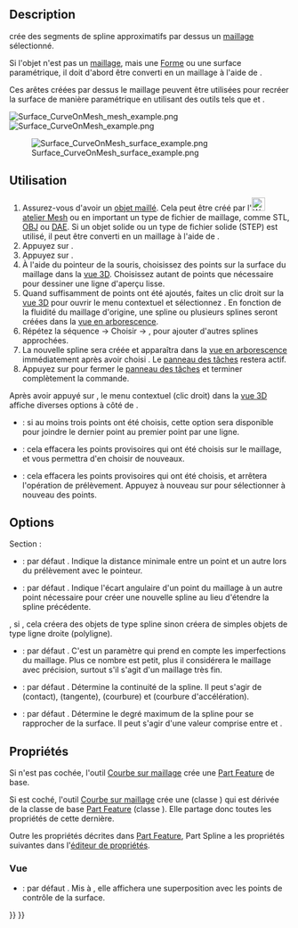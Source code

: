 <languages/>

{{Docnav/fr
|[[Surface_ExtendFace/fr|Extension de surface]]
|[[Surface_BlendCurve/fr|Fusion de courbes]]
|[[Surface_Workbench/fr|Atelier Surface]]
|IconL=Surface_ExtendFace.svg
|IconR=Surface_BlendCurve.svg
|IconC=Workbench_Surface.svg
}}

{{GuiCommand/fr
|Name=Surface CurveOnMesh
|Name/fr=Surface Courbe sur maillage
|MenuLocation=Surface → Courbe sur un maillage...
|Workbenches=[[Surface_Workbench/fr|Surface]]
|Version=0.17
}}

==Description==

{{Button|[[File:Surface_CurveOnMesh.svg|16px]] [[Surface_CurveOnMesh/fr|Surface Courbe sur maillage]]}} crée des segments de spline approximatifs par dessus un [[Mesh_Workbench/fr|maillage]] sélectionné.

Si l'objet n'est pas un [[Mesh/fr|maillage]], mais une [[Shape/fr|Forme]] ou une surface paramétrique, il doit d'abord être converti en un maillage à l'aide de {{Button|[[File:Mesh_FromPartShape.svg|16px]] [[Mesh_FromPartShape/fr|Mesh Créer un maillage]]}}.

Ces arêtes créées par dessus le maillage peuvent être utilisées pour recréer la surface de manière paramétrique en utilisant des outils tels que {{Button|[[File:Surface_GeomFillSurface.svg|16px]] [[Surface_GeomFillSurface/fr|Remplir entre les courbes limites]]}} et {{Button|[[File:Surface_Sections.svg|16px]] [[Surface_Sections/fr|Sections]]}}.

[[File:Surface_CurveOnMesh_mesh_example.png]] [[File:Surface_CurveOnMesh_example.png]]

[[File:Surface_CurveOnMesh_surface_example.png]]

{{Caption|En haut à gauche : objet maillé avec des points sélectionnés sur la surface.<br/>En haut à droite : splines créées en sélectionnant plusieurs points sur le maillage.<br/>En bas à gauche : une surface paramétrique reconstruite à partir des splines approximées en utilisant [[Surface_Sections/fr|Surface Sections]].}}

<span id="Usage"></span>
==Utilisation==

# Assurez-vous d'avoir un [[Mesh/fr|objet maillé]]. Cela peut être créé par l'[[File:Workbench_Mesh.svg|24px]] [[Mesh_Workbench/fr|atelier Mesh]] ou en important un type de fichier de maillage, comme STL, [[Arch_OBJ/fr|OBJ]] ou [[Arch_DAE/fr|DAE]]. Si un objet solide ou un type de fichier solide (STEP) est utilisé, il peut être converti en un maillage à l'aide de {{Button|[[File:Mesh_FromPartShape.svg|16px]] [[Mesh_FromPartShape/fr|Mesh Créer un maillage]]}}.
# Appuyez sur {{Button|[[File:Surface_CurveOnMesh.svg|16px]] [[Surface_CurveOnMesh/fr|Courbe sur un maillage]]}}.
# Appuyez sur {{Button|Démarrer}}.
# À l'aide du pointeur de la souris, choisissez des points sur la surface du maillage dans la [[3D_view/fr|vue 3D]]. Choisissez autant de points que nécessaire pour dessiner une ligne d'aperçu lisse.
# Quand suffisamment de points ont été ajoutés, faites un clic droit sur la [[3D_view/fr|vue 3D]] pour ouvrir le menu contextuel et sélectionnez {{MenuCommand|Créer}}. En fonction de la fluidité du maillage d'origine, une spline ou plusieurs splines seront créées dans la [[Tree_view/fr|vue en arborescence]].
# Répétez la séquence {{Button|Démarrer}} → Choisir → {{MenuCommand|Créer}}, pour ajouter d'autres splines approchées.
# La nouvelle spline sera créée et apparaîtra dans la [[Tree_view/fr|vue en arborescence]] immédiatement après avoir choisi {{MenuCommand|Créer}}. Le [[Task_panel/fr|panneau des tâches]] restera actif.
# Appuyez sur {{Button|Fermer}} pour fermer le [[Task_panel/fr|panneau des tâches]] et terminer complètement la commande.

Après avoir appuyé sur {{Button|Créer}}, le menu contextuel (clic droit) dans la [[3D_view/fr|vue 3D]] affiche diverses options à côté de {{MenuCommand|Créer}}.
* {{MenuCommand|Fermer une polyligne}} : si au moins trois points ont été choisis, cette option sera disponible pour joindre le dernier point au premier point par une ligne.
* {{MenuCommand|Effacer}} : cela effacera les points provisoires qui ont été choisis sur le maillage, et vous permettra d'en choisir de nouveaux.
* {{MenuCommand|Annuler}} : cela effacera les points provisoires qui ont été choisis, et arrêtera l'opération de prélèvement. Appuyez à nouveau sur {{Button|Démarrer}} pour sélectionner à nouveau des points.

==Options==

{{Emphasis|(Éditeur : ces informations doivent être vérifiées)}}

Section {{MenuCommand|Polyligne}} :
* {{MenuCommand|Tolérances d'aimantation aux sommets}} : par défaut {{Value|10 px}}. Indique la distance minimale entre un point et un autre lors du prélèvement avec le pointeur.
* {{MenuCommand|Seuil de séparation}} : par défaut {{Value|45 deg}}. Indique l'écart angulaire d'un point du maillage à un autre point nécessaire pour créer une nouvelle spline au lieu d'étendre la spline précédente.

{{MenuCommand|Approximation de spline}}, si {{CheckBox|TRUE|coché}}, cela créera des objets de type spline sinon créera de simples objets de type ligne droite (polyligne).
* {{MenuCommand|Tolérance pour mailler}} : par défaut {{Value|0.2}}. C'est un paramètre qui prend en compte les imperfections du maillage. Plus ce nombre est petit, plus il considérera le maillage avec précision, surtout s'il s'agit d'un maillage très fin.
* {{MenuCommand|Continuité}} : par défaut {{Value|C2}}. Détermine la continuité de la spline. Il peut s'agir de {{Value|C0}} (contact), {{Value|C1}} (tangente), {{Value|C2}} (courbure) et {{Value|C3}} (courbure d'accélération).
* {{MenuCommand|Angle de courbure maximal}} : par défaut {{Value|5}}. Détermine le degré maximum de la spline pour se rapprocher de la surface. Il peut s'agir d'une valeur comprise entre {{Value|1}} et {{Value|8}}.

<span id="Properties"></span>
==Propriétés==

Si {{CheckBox|FALSE|Spline approximation}} n'est pas cochée, l'outil [[Surface_CurveOnMesh/fr|Courbe sur maillage]] crée une [[Part_Feature/fr|Part Feature]] de base.

Si {{CheckBox|TRUE|Spline approximation}} est coché, l'outil [[Surface_CurveOnMesh/fr|Courbe sur maillage]] crée une {{Button|[[File:Part_Spline.svg|16px]] [[Part_Spline/fr|Part Spline]] }} (classe {{incode|Part::Spline}}) qui est dérivée de la classe de base [[Part_Feature/fr|Part Feature]] (classe {{incode|Part::Feature}}). Elle partage donc toutes les propriétés de cette dernière.

Outre les propriétés décrites dans [[Part_Feature/fr|Part Feature]], Part Spline a les propriétés suivantes dans l'[[Property_editor/fr|éditeur de propriétés]].

<span id="View"></span>
=== Vue ===

{{TitleProperty|Base}}

* {{PropertyView/fr|Control Points|Bool}} : par défaut {{FALSE}}. Mis à {{TRUE}}, elle affichera une superposition avec les points de contrôle de la surface.


{{Docnav/fr
|[[Surface_ExtendFace/fr|Extension de surface]]
|[[Surface_BlendCurve/fr|Fusion de courbes]]
|[[Surface_Workbench/fr|Atelier Surface]]
|IconL=Surface_ExtendFace.svg
|IconR=Surface_BlendCurve.svg
|IconC=Workbench_Surface.svg
}}

{{Surface Tools navi{{#translation:}}}}
{{Userdocnavi{{#translation:}}}}